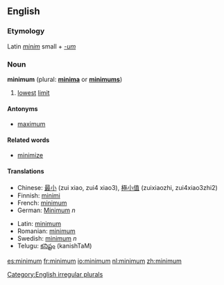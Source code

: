 ==English==
===Etymology===
Latin ''[[minim]]'' small + ''[[-um]]''

===Noun===
'''minimum''' (plural: '''[[minima]]''' or '''[[minimums]]''')

#[[lowest]] [[limit]]

====Antonyms====
*[[maximum]]

====Related words====
*[[minimize]]

====Translations====
{{top}}
*Chinese: [[最小]] (zui xiao, zui4 xiao3), [[極小值]] (zuixiaozhi, zui4xiao3zhi2)
*Finnish: [[minimi]]
*French: [[minimum#French|minimum]]
*German: [[Minimum]] ''n''
{{mid}}
*Latin: [[minimum#Latin|minimum]]
*Romanian: [[minimum#Romanian|minimum]]
*Swedish: [[minimum#Swedish|minimum]] ''n''
*Telugu: [[కనిష్టం]] (kanishTaM)
{{bottom}}

[[Category:English irregular plurals]]

[[es:minimum]]
[[fr:minimum]]
[[io:minimum]]
[[nl:minimum]]
[[zh:minimum]]